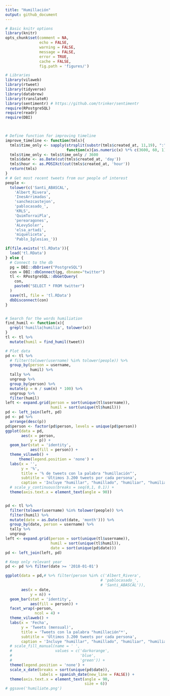 ```yaml
---
title: "Humillación"
output: github_document
---
```



```r
# Basic knitr options
library(knitr)
opts_chunk$set(comment = NA, 
               echo = FALSE, 
               warning = FALSE, 
               message = FALSE, 
               error = TRUE, 
               cache = FALSE,
               fig.path = 'figures/')
```


```r
# Libraries
library(vilaweb)
library(rtweet)
library(tidyverse)
library(databrew)
library(translateR)
library(sentimentr) # https://github.com/trinker/sentimentr
require(RPostgreSQL)
require(readr)  
require(DBI)

  
```

```r
# Define function for improving timeline
improve_timeline <- function(tmls){
  tmls$time_only <- sapply(strsplit(substr(tmls$created_at, 11,19), ":"),
                           function(x){as.numeric(x) %*% c(3600, 60, 1)})
  tmls$time_only <- tmls$time_only / 3600
  tmls$date <- as.Date(cut(tmls$created_at, 'day'))
  tmls$hour <- as.POSIXct(cut(tmls$created_at, 'hour'))
  return(tmls)
}
# # Get most recent tweets from our people of interest
people <- 
  tolower(c('Santi_ABASCAL',
    'Albert_Rivera',
    'InesArrimadas',
    'sanchezcastejon',
    'pablocasado_',
    'KRLS',
    'QuimTorraiPla',
    'perearagones',
    'ALevySoler',
    'elsa_artadi',
    'miqueliceta',
    'Pablo_Iglesias_'))

if(file.exists('tl.RData')){
  load('tl.RData')
} else {
  # Connect to the db
  pg = DBI::dbDriver("PostgreSQL")
  con = DBI::dbConnect(pg, dbname="twitter")
  tl <- RPostgreSQL::dbGetQuery(
    con,
    paste0("SELECT * FROM twitter")
  )
  save(tl, file = 'tl.RData')  
  dbDisconnect(con)
}


# Search for the words humiliation
find_humil <- function(x){
  grepl('humilla|humilia', tolower(x))
}
tl <- tl %>%
  mutate(humil = find_humil(tweet))
```

```r
# Plot data
pd <- tl %>%
  # filter(tolower(username) %in% tolower(people)) %>%
  group_by(person = username,
           humil) %>%
  tally %>%
  ungroup %>%
  group_by(person) %>%
  mutate(p = n / sum(n) * 100) %>%
  ungroup %>%
  filter(humil)
left <- expand.grid(person = sort(unique(tl$username)),
                    humil = sort(unique(tl$humil)))
pd <- left_join(left, pd)
pd <- pd %>%
  arrange(desc(p))
pd$person <- factor(pd$person, levels = unique(pd$person))
ggplot(data = pd,
       aes(x = person,
           y = p)) +
  geom_bar(stat = 'identity',
           aes(fill = person)) +
  theme_vilaweb() +
      theme(legend.position = 'none') +
  labs(x = '',
       y = '%',
       title = '% de tweets con la palabra "humillación"',
       subtitle = 'Últimos 3.200 tweets por cada persona',
       caption = 'Incluye "humillar", "humillado", "humiliar", "humiliate", etc. Datos del Twitter API. Gráfico @joethebrew.') +
  # scale_y_continuous(breaks = seq(0,1, 0.1)) +
  theme(axis.text.x = element_text(angle = 90))


pd <- tl %>%
  filter(tolower(username) %in% tolower(people)) %>%
  filter(humil) %>%
  mutate(date = as.Date(cut(date, 'month'))) %>%
  group_by(date, person = username) %>%
  tally %>%
  ungroup 
left <- expand.grid(person = sort(unique(tl$username)),
                    humil = sort(unique(tl$humil)),
                    date = sort(unique(pd$date)))
pd <- left_join(left, pd)

# Keep only relevant year
pd <- pd %>% filter(date >= '2018-01-01')

ggplot(data = pd,# %>% filter(person %in% c('Albert_Rivera',
                                          # 'pablocasado_',
                                          # 'Santi_ABASCAL')),
       aes(x = date,
           y = n)) +
  geom_bar(stat = 'identity',
           aes(fill = person)) +
  facet_wrap(~person,
             ncol = 4) +
  theme_vilaweb() +
  labs(x = 'Fecha',
       y = 'Tweets (mensual)',
       title = 'Tweets con la palabra "humillación"*',
       subtitle = 'Últimos 3.200 tweets por cada persona',
       caption = 'Incluye "humillar", "humillado", "humiliar", "humiliate", etc. Datos del Twitter API. Gráfico @joethebrew.') +
  # scale_fill_manual(name = ' ',
  #                   values = c('darkorange',
  #                              'blue',
  #                              'green')) +
  theme(legend.position = 'none') +
  scale_x_date(breaks = sort(unique(pd$date)),
               labels = spanish_date(new_line = FALSE)) +
  theme(axis.text.x = element_text(angle = 90,
                                   size = 6))
# ggsave('humiliate.png')
```